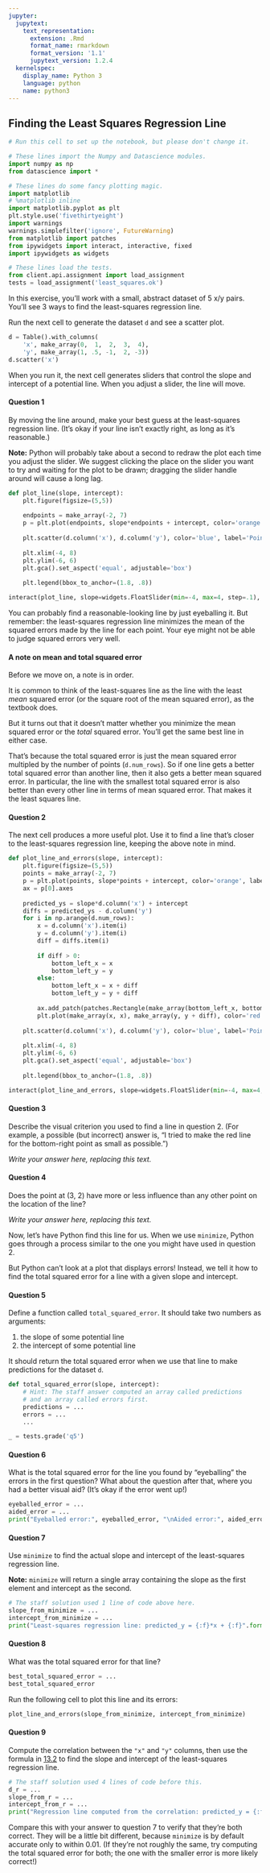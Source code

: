 ```yaml
---
jupyter:
  jupytext:
    text_representation:
      extension: .Rmd
      format_name: rmarkdown
      format_version: '1.1'
      jupytext_version: 1.2.4
  kernelspec:
    display_name: Python 3
    language: python
    name: python3
---
```


<div class="hide">\pagebreak</div>
## Finding the Least Squares Regression Line

```python
# Run this cell to set up the notebook, but please don't change it.

# These lines import the Numpy and Datascience modules.
import numpy as np
from datascience import *

# These lines do some fancy plotting magic.
import matplotlib
# %matplotlib inline
import matplotlib.pyplot as plt
plt.style.use('fivethirtyeight')
import warnings
warnings.simplefilter('ignore', FutureWarning)
from matplotlib import patches
from ipywidgets import interact, interactive, fixed
import ipywidgets as widgets

# These lines load the tests.
from client.api.assignment import load_assignment 
tests = load_assignment('least_squares.ok')
```

In this exercise, you'll work with a small, abstract dataset of 5 x/y pairs.  You'll see 3 ways to find the least-squares regression line.

Run the next cell to generate the dataset `d` and see a scatter plot.

```python
d = Table().with_columns(
    'x', make_array(0,  1,  2,  3,  4),
    'y', make_array(1, .5, -1,  2, -3))
d.scatter('x')
```

<div class="hide">\pagebreak</div>
When you run it, the next cell generates sliders that control the slope and intercept of a potential line.  When you adjust a slider, the line will move.

#### Question 1
By moving the line around, make your best guess at the least-squares regression line.  (It's okay if your line isn't exactly right, as long as it's reasonable.)

**Note:** Python will probably take about a second to redraw the plot each time you adjust the slider.  We suggest clicking the place on the slider you want to try and waiting for the plot to be drawn; dragging the slider handle around will cause a long lag.

```python
def plot_line(slope, intercept):
    plt.figure(figsize=(5,5))
    
    endpoints = make_array(-2, 7)
    p = plt.plot(endpoints, slope*endpoints + intercept, color='orange', label='Proposed line')
    
    plt.scatter(d.column('x'), d.column('y'), color='blue', label='Points')
    
    plt.xlim(-4, 8)
    plt.ylim(-6, 6)
    plt.gca().set_aspect('equal', adjustable='box')
    
    plt.legend(bbox_to_anchor=(1.8, .8))

interact(plot_line, slope=widgets.FloatSlider(min=-4, max=4, step=.1), intercept=widgets.FloatSlider(min=-4, max=4, step=.1));
```

<div class="hide">\pagebreak</div>

You can probably find a reasonable-looking line by just eyeballing it.  But remember: the least-squares regression line minimizes the mean of the squared errors made by the line for each point.  Your eye might not be able to judge squared errors very well.

#### A note on mean and total squared error
Before we move on, a note is in order.

It is common to think of the least-squares line as the line with the least *mean* squared error (or the square root of the mean squared error), as the textbook does.

But it turns out that it doesn't matter whether you minimize the mean squared error or the *total* squared error.  You'll get the same best line in either case.

That's because the total squared error is just the mean squared error multipled by the number of points (`d.num_rows`).  So if one line gets a better total squared error than another line, then it also gets a better mean squared error.  In particular, the line with the smallest total squared error is also better than every other line in terms of mean squared error.  That makes it the least squares line.


#### Question 2
The next cell produces a more useful plot.  Use it to find a line that's closer to the least-squares regression line, keeping the above note in mind.

```python
def plot_line_and_errors(slope, intercept):
    plt.figure(figsize=(5,5))
    points = make_array(-2, 7)
    p = plt.plot(points, slope*points + intercept, color='orange', label='Proposed line')
    ax = p[0].axes
    
    predicted_ys = slope*d.column('x') + intercept
    diffs = predicted_ys - d.column('y')
    for i in np.arange(d.num_rows):
        x = d.column('x').item(i)
        y = d.column('y').item(i)
        diff = diffs.item(i)
        
        if diff > 0:
            bottom_left_x = x
            bottom_left_y = y
        else:
            bottom_left_x = x + diff
            bottom_left_y = y + diff
        
        ax.add_patch(patches.Rectangle(make_array(bottom_left_x, bottom_left_y), abs(diff), abs(diff), color='red', alpha=.3, label=('Squared error' if i == 0 else None)))
        plt.plot(make_array(x, x), make_array(y, y + diff), color='red', alpha=.6, label=('Error' if i == 0 else None))
    
    plt.scatter(d.column('x'), d.column('y'), color='blue', label='Points')
    
    plt.xlim(-4, 8)
    plt.ylim(-6, 6)
    plt.gca().set_aspect('equal', adjustable='box')
    
    plt.legend(bbox_to_anchor=(1.8, .8))

interact(plot_line_and_errors, slope=widgets.FloatSlider(min=-4, max=4, step=.1), intercept=widgets.FloatSlider(min=-4, max=4, step=.1));
```

<div class="hide">\pagebreak</div>
#### Question 3
Describe the visual criterion you used to find a line in question 2.  (For example, a possible (but incorrect) answer is, "I tried to make the red line for the bottom-right point as small as possible.")


*Write your answer here, replacing this text.*


<div class="hide">\pagebreak</div>
#### Question 4
Does the point at (3, 2) have more or less influence than any other point on the location of the line?


*Write your answer here, replacing this text.*


Now, let's have Python find this line for us.  When we use `minimize`, Python goes through a process similar to the one you might have used in question 2.

But Python can't look at a plot that displays errors!  Instead, we tell it how to find the total squared error for a line with a given slope and intercept.


<div class="hide">\pagebreak</div>
#### Question 5
Define a function called `total_squared_error`.  It should take two numbers as arguments:

1. the slope of some potential line
2. the intercept of some potential line

It should return the total squared error when we use that line to make predictions for the dataset `d`.

```python
def total_squared_error(slope, intercept):
    # Hint: The staff answer computed an array called predictions
    # and an array called errors first.
    predictions = ...
    errors = ...
    ...
```

```python
_ = tests.grade('q5')
```

<div class="hide">\pagebreak</div>
#### Question 6
What is the total squared error for the line you found by "eyeballing" the errors in the first question?  What about the question after that, where you had a better visual aid?  (It's okay if the error went up!)

```python
eyeballed_error = ...
aided_error = ...
print("Eyeballed error:", eyeballed_error, "\nAided error:", aided_error)
```

<div class="hide">\pagebreak</div>
#### Question 7
Use `minimize` to find the actual slope and intercept of the least-squares regression line.

**Note:** `minimize` will return a single array containing the slope as the first element and intercept as the second.

```python
# The staff solution used 1 line of code above here.
slope_from_minimize = ...
intercept_from_minimize = ...
print("Least-squares regression line: predicted_y = {:f}*x + {:f}".format(slope_from_minimize, intercept_from_minimize))
```

<div class="hide">\pagebreak</div>
#### Question 8
What was the total squared error for that line?

```python
best_total_squared_error = ...
best_total_squared_error
```

Run the following cell to plot this line and its errors:

```python
plot_line_and_errors(slope_from_minimize, intercept_from_minimize)
```

<div class="hide">\pagebreak</div>
#### Question 9
Compute the correlation between the `"x"` and `"y"` columns, then use the formula in [13.2](https://www.inferentialthinking.com/chapters/13/2/regression-line.html) to find the slope and intercept of the least-squares regression line.

```python
# The staff solution used 4 lines of code before this.
d_r = ...
slope_from_r = ...
intercept_from_r = ...
print("Regression line computed from the correlation: predicted_y = {:f}*x + {:f}".format(slope_from_r, intercept_from_r))
```

Compare this with your answer to question 7 to verify that they're both correct.  They will be a little bit different, because `minimize` is by default accurate only to within $0.01$.  (If they're not roughly the same, try computing the total squared error for both; the one with the smaller error is more likely correct!)
